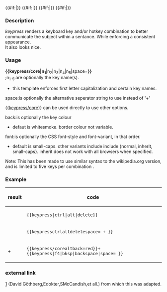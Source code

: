 {{en/Keypress/core|{{{1}}}}}<!--
-->{{#if:{{{2|}}}|{{{space|+}}}{{en/Keypress/core|{{{2}}}}}}}<!--
-->{{#if:{{{3|}}}|{{{space|+}}}{{en/Keypress/core|{{{3}}}}}}}<!--
-->{{#if:{{{4|}}}|{{{space|+}}}{{en/Keypress/core|{{{4}}}}}}}<!--
-->{{#if:{{{5|}}}|{{{space|+}}}{{en/Keypress/core|{{{5}}}}}}}<!--
--><noinclude>
===Description===
''keypress'' renders a keyboard key and/or hotkey combination to better communicate the subject within a sentance. While enforcing a consistent appearance.<br>
It also looks nice.
===Usage===
<b>{&#123;keypress/core|n<sub>1</sub></b>|n<sub>2</sub>|n<sub>3</sub>|n<sub>4</sub>|n<sub>5</sub>|space=<b>}}</b><br>
;n<sub>1-5</sub>:are optionally the key name(s).
* this template enforces first letter capitalization and certain key names.
;space:is optionally the alternative seperator string to use instead of '+'
{&#123;[[Template:en/Keypress/core|keypress/core]]&#125;} can be used directly to use other options.
;back:is optionally the key colour 
* defaut is whitesmoke. border colour not variable.
;font:is optionally the CSS font-style and font-variant, in that order.
* default is small-caps. other variants include include {normal, inherit, small-caps}. inherit does not work with all browsers when specified.
Note: This has been made to use similar syntax to the wikipedia.org version, and is limited to five keys per combination<!--; if as a developer you make more than five keys necessary, then you are a monster-->.
===Example===
{| class="wikitable"
|-
!result
!code
|-
|{{en/Keypress|ctrl|alt|delete}}
|<code>{{en/!}}&#123;&#123;keypress|ctrl|alt|delete&#125;}</code>
|-
|{{en/Keypress|ctrl|alt|delete|space= + }}
|<code>{{en/!}}&#123;&#123;keypress{{en/!}}ctrl{{en/!}}alt{{en/!}}delete{{en/!}}space= + }&#125;</code>
|-
|{{en/Keypress/core|alt|back=red}}+{{en/Keypress|f4|bksp|backspace|space= }}
|<code>{{en/!}}&#123;&#123;&#107;eypress/core{{en/!}}alt{{en/!}}back=red&#125;}+&#123;&#123;keypress|f4|bksp|backspace|space= &#125;}</code>
|}
{{en/Note|This template uses &#123;&#123;[[Template:en/Keypress/core]]}&#125; to avoid repeating code.<br>}}
===external link===
[http://en.wikipedia.org/wiki/Template:Key_press] (David Göthberg,Edokter,SMcCandish,et all.) from which this was adapted.
[[Category:en/Templates|{{PAGENAME}}]]</noinclude>
